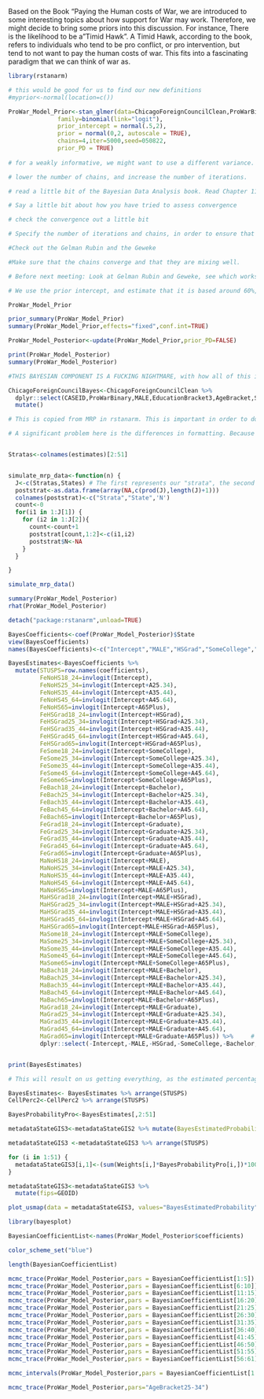 Based on the Book "Paying the Human costs of War, we are introduced to some interesting topics about how support for War may work. Therefore, we might decide to bring some priors into this discussion. For instance, There is the likelihood to be a "Timid Hawk". A Timid Hawk, according to the book, refers to individuals who tend to be pro conflict, or pro intervention, but tend to not want to pay the human costs of war. This fits into a fascinating paradigm that we can think of war as. 

```r
library(rstanarm)
```

```r

# this would be good for us to find our new definitions
#myprior<-normal(location=c())

ProWar_Model_Prior<-stan_glmer(data=ChicagoForeignCouncilClean,ProWarBinary~MALE+EducationBracket3+AgeBracket+(1|State),
              family=binomial(link="logit"),
              prior_intercept = normal(.5,2),
              prior = normal(0,2, autoscale = TRUE),
              chains=4,iter=5000,seed=050822,
              prior_PD = TRUE)
              
# for a weakly informative, we might want to use a different variance. Use a larger variance for a weakly informative model. 

# lower the number of chains, and increase the number of iterations. 

# read a little bit of the Bayesian Data Analysis book. Read Chapter 11, section 11.4

# Say a little bit about how you have tried to assess convergence

# check the convergence out a little bit

# Specify the number of iterations and chains, in order to ensure that it is working properly. 

#Check out the Gelman Rubin and the Geweke

#Make sure that the chains converge and that they are mixing well. 

# Before next meeting: Look at Gelman Rubin and Geweke, see which works better on the Analysis we are doing. , Continue to work on Priors, I should wind up with a series of different trace plots. 

# We use the prior intercept, and estimate that it is based around 60%, based on prior research on pro vs. anti war sentiment. This would match with, approximately, a .6 
```
```r
ProWar_Model_Prior
```


```r
prior_summary(ProWar_Model_Prior)
summary(ProWar_Model_Prior,effects="fixed",conf.int=TRUE)
```

```r
ProWar_Model_Posterior<-update(ProWar_Model_Prior,prior_PD=FALSE)
```


```r
print(ProWar_Model_Posterior)
summary(ProWar_Model_Posterior)

#THIS BAYESIAN COMPONENT IS A FUCKING NIGHTMARE, with how all of this is set up. 


```
```r
ChicagoForeignCouncilBayes<-ChicagoForeignCouncilClean %>%
  dplyr::select(CASEID,ProWarBinary,MALE,EducationBracket3,AgeBracket,State) %>%
  mutate()
```


```r
# This is copied from MRP in rstanarm. This is important in order to do our MRP Function

# A significant problem here is the differences in formatting. Because of this, I will either have to switch the Original Chicago Foreign Council File, or the new file


Stratas<-colnames(estimates)[2:51]


simulate_mrp_data<-function(n) {
  J<-c(Stratas,States) # The first represents our "strata", the second our state
  poststrat<-as.data.frame(array(NA,c(prod(J),length(J)+1)))
  colnames(poststrat)<-c("Strata","State",'N')
  count<-0
  for(i1 in 1:J[1]) {
    for (i2 in 1:J[2]){
      count<-count+1
      poststrat[count,1:2]<-c(i1,i2)
      poststrat$N<-NA
    }
  }

}

simulate_mrp_data()
```

```r
summary(ProWar_Model_Posterior)
rhat(ProWar_Model_Posterior)
```


```r
detach("package:rstanarm",unload=TRUE)
```

```r
BayesCoefficients<-coef(ProWar_Model_Posterior)$State
view(BayesCoefficients)
names(BayesCoefficients)<-c("Intercept","MALE","HSGrad","SomeCollege","Bachelor","Graduate","A25.34","A35.44","A45.64","A65Plus")

BayesEstimates<-BayesCoefficients %>%
  mutate(STUSPS=row.names(coefficients),
         FeNoHS18_24=invlogit(Intercept),
         FeNoHS25_34=invlogit(Intercept+A25.34),
         FeNoHS35_44=invlogit(Intercept+A35.44),
         FeNoHS45_64=invlogit(Intercept+A45.64),
         FeNoHS65=invlogit(Intercept+A65Plus),
         FeHSGrad18_24=invlogit(Intercept+HSGrad),
         FeHSGrad25_34=invlogit(Intercept+HSGrad+A25.34),
         FeHSGrad35_44=invlogit(Intercept+HSGrad+A35.44),
         FeHSGrad45_64=invlogit(Intercept+HSGrad+A45.64),
         FeHSGrad65=invlogit(Intercept+HSGrad+A65Plus),
         FeSome18_24=invlogit(Intercept+SomeCollege),
         FeSome25_34=invlogit(Intercept+SomeCollege+A25.34),
         FeSome35_44=invlogit(Intercept+SomeCollege+A35.44),
         FeSome45_64=invlogit(Intercept+SomeCollege+A45.64),
         FeSome65=invlogit(Intercept+SomeCollege+A65Plus),
         FeBach18_24=invlogit(Intercept+Bachelor),
         FeBach25_34=invlogit(Intercept+Bachelor+A25.34),
         FeBach35_44=invlogit(Intercept+Bachelor+A35.44),
         FeBach45_64=invlogit(Intercept+Bachelor+A45.64),
         FeBach65=invlogit(Intercept+Bachelor+A65Plus),
         FeGrad18_24=invlogit(Intercept+Graduate),
         FeGrad25_34=invlogit(Intercept+Graduate+A25.34),
         FeGrad35_44=invlogit(Intercept+Graduate+A35.44),
         FeGrad45_64=invlogit(Intercept+Graduate+A45.64),
         FeGrad65=invlogit(Intercept+Graduate+A65Plus),
         MaNoHS18_24=invlogit(Intercept+MALE),
         MaNoHS25_34=invlogit(Intercept+MALE+A25.34),
         MaNoHS35_44=invlogit(Intercept+MALE+A35.44),
         MaNoHS45_64=invlogit(Intercept+MALE+A45.64),
         MaNoHS65=invlogit(Intercept+MALE+A65Plus),
         MaHSGrad18_24=invlogit(Intercept+MALE+HSGrad),
         MaHSGrad25_34=invlogit(Intercept+MALE+HSGrad+A25.34),
         MaHSGrad35_44=invlogit(Intercept+MALE+HSGrad+A35.44),
         MaHSGrad45_64=invlogit(Intercept+MALE+HSGrad+A45.64),
         MaHSGrad65=invlogit(Intercept+MALE+HSGrad+A65Plus),
         MaSome18_24=invlogit(Intercept+MALE+SomeCollege),
         MaSome25_34=invlogit(Intercept+MALE+SomeCollege+A25.34),
         MaSome35_44=invlogit(Intercept+MALE+SomeCollege+A35.44),
         MaSome45_64=invlogit(Intercept+MALE+SomeCollege+A45.64),
         MaSome65=invlogit(Intercept+MALE+SomeCollege+A65Plus),
         MaBach18_24=invlogit(Intercept+MALE+Bachelor),
         MaBach25_34=invlogit(Intercept+MALE+Bachelor+A25.34),
         MaBach35_44=invlogit(Intercept+MALE+Bachelor+A35.44),
         MaBach45_64=invlogit(Intercept+MALE+Bachelor+A45.64),
         MaBach65=invlogit(Intercept+MALE+Bachelor+A65Plus), 
         MaGrad18_24=invlogit(Intercept+MALE+Graduate),
         MaGrad25_34=invlogit(Intercept+MALE+Graduate+A25.34),
         MaGrad35_44=invlogit(Intercept+MALE+Graduate+A35.44),
         MaGrad45_64=invlogit(Intercept+MALE+Graduate+A45.64),
         MaGrad65=invlogit(Intercept+MALE+Graduate+A65Plus)) %>%     # We include a geometry variable in order to create a bind later
         dplyr::select(-Intercept,-MALE,-HSGrad,-SomeCollege,-Bachelor,-Graduate,-A25.34,-A35.44,-A45.64,-A65Plus)


print(BayesEstimates)

# This will result on us getting everything, as the estimated percentage for everything. 
```

```r
BayesEstimates<- BayesEstimates %>% arrange(STUSPS)
CellPerc2<-CellPerc2 %>% arrange(STUSPS)

BayesProbabilityPro<-BayesEstimates[,2:51]

metadataStateGIS3<-metadataStateGIS2 %>% mutate(BayesEstimatedProbability=NA) %>% dplyr::select(BayesEstimatedProbability, c(colnames(metadataStateGIS2)))

metadataStateGIS3 <-metadataStateGIS3 %>% arrange(STUSPS)

for (i in 1:51) {
  metadataStateGIS3[i,1]<-(sum(Weights[i,]*BayesProbabilityPro[i,])*100)
}

```

```r
metadataStateGIS3<-metadataStateGIS3 %>%
  mutate(fips=GEOID)

plot_usmap(data = metadataStateGIS3, values="BayesEstimatedProbability",color="white")+scale_fill_continuous(name="% who Believe that War is Effective",label= scales::comma)+theme(legend.position="right")
```

```r
library(bayesplot)
```
```r
BayesianCoefficientList<-names(ProWar_Model_Posterior$coefficients)

color_scheme_set("blue")

length(BayesianCoefficientList)

```


```r

mcmc_trace(ProWar_Model_Posterior,pars = BayesianCoefficientList[1:5])
mcmc_trace(ProWar_Model_Posterior,pars = BayesianCoefficientList[6:10])
mcmc_trace(ProWar_Model_Posterior,pars = BayesianCoefficientList[11:15])
mcmc_trace(ProWar_Model_Posterior,pars = BayesianCoefficientList[16:20])
mcmc_trace(ProWar_Model_Posterior,pars = BayesianCoefficientList[21:25])
mcmc_trace(ProWar_Model_Posterior,pars = BayesianCoefficientList[26:30])
mcmc_trace(ProWar_Model_Posterior,pars = BayesianCoefficientList[31:35])
mcmc_trace(ProWar_Model_Posterior,pars = BayesianCoefficientList[36:40])
mcmc_trace(ProWar_Model_Posterior,pars = BayesianCoefficientList[41:45])
mcmc_trace(ProWar_Model_Posterior,pars = BayesianCoefficientList[46:50])
mcmc_trace(ProWar_Model_Posterior,pars = BayesianCoefficientList[51:55])
mcmc_trace(ProWar_Model_Posterior,pars = BayesianCoefficientList[56:61])

```

```r
mcmc_intervals(ProWar_Model_Posterior,pars = BayesianCoefficientList[1:10])
```

```r
mcmc_trace(ProWar_Model_Posterior,pars="AgeBracket25-34")
```

